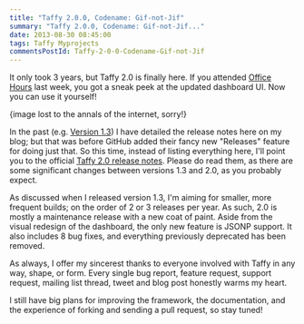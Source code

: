 ```yaml
---
title: "Taffy 2.0.0, Codename: Gif-not-Jif"
summary: "Taffy 2.0.0, Codename: Gif-not-Jif..."
date: 2013-08-30 08:45:00
tags: Taffy Myprojects
commentsPostId: Taffy-2-0-0-Codename-Gif-not-Jif
---
```


It only took 3 years, but Taffy 2.0 is finally here. If you attended [Office Hours][1] last week, you got a sneak peek at the updated dashboard UI. Now you can use it yourself!

{image lost to the annals of the internet, sorry!}

In the past (e.g. [Version 1.3][3]) I have detailed the release notes here on my blog; but that was before GitHub added their fancy new "Releases" feature for doing just that. So this time, instead of listing everything here, I'll point you to the official [Taffy 2.0 release notes][2]. Please do read them, as there are some significant changes between versions 1.3 and 2.0, as you probably expect.

As discussed when I released version 1.3, I'm aiming for smaller, more frequent builds; on the order of 2 or 3 releases per year. As such, 2.0 is mostly a maintenance release with a new coat of paint. Aside from the visual redesign of the dashboard, the only new feature is JSONP support. It also includes 8 bug fixes, and everything previously deprecated has been removed.

As always, I offer my sincerest thanks to everyone involved with Taffy in any way, shape, or form. Every single bug report, feature request, support request, mailing list thread, tweet and blog post honestly warms my heart.

I still have big plans for improving the framework, the documentation, and the experience of forking and sending a pull request, so stay tuned!

[1]: /blog/2013/Taffy-Office-Hours-Episode-0-Recording/
[2]: https://github.com/atuttle/Taffy/releases/tag/v2.0.0
[3]: /blog/2013/Taffy-1-3-codename-Excelsior/
